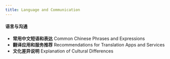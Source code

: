```yaml
---
title: Language and Communication
---
```



#### 语言与沟通

- **常用中文短语和表达**
  Common Chinese Phrases and Expressions
- **翻译应用和服务推荐**
  Recommendations for Translation Apps and Services
- **文化差异说明**
  Explanation of Cultural Differences



